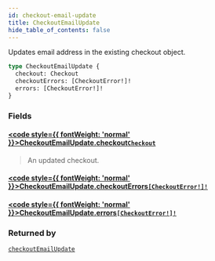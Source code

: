 ```yaml
---
id: checkout-email-update
title: CheckoutEmailUpdate
hide_table_of_contents: false
---
```








Updates email address in the existing checkout object.

```graphql
type CheckoutEmailUpdate {
  checkout: Checkout
  checkoutErrors: [CheckoutError!]!
  errors: [CheckoutError!]!
}
```


### Fields

#### [<code style={{ fontWeight: 'normal' }}>CheckoutEmailUpdate.<b>checkout</b></code>](#)<Bullet />[`Checkout`](../../../developer/api-reference/objects/checkout) <Badge class="secondary" text="object"/>
> An updated checkout.
> 

#### [<code style={{ fontWeight: 'normal' }}>CheckoutEmailUpdate.<b>checkoutErrors</b></code>](#)<Bullet />[`[CheckoutError!]!`](../../../developer/api-reference/objects/checkout-error) <Badge class="secondary" text="non-null"/> <Badge class="secondary" text="object"/>
> 
> 

#### [<code style={{ fontWeight: 'normal' }}>CheckoutEmailUpdate.<b>errors</b></code>](#)<Bullet />[`[CheckoutError!]!`](../../../developer/api-reference/objects/checkout-error) <Badge class="secondary" text="non-null"/> <Badge class="secondary" text="object"/>
> 
> 



### Returned by

[`checkoutEmailUpdate`](../../../developer/api-reference/mutations/checkout-email-update)  <Badge class="secondary" text="mutation"/>



